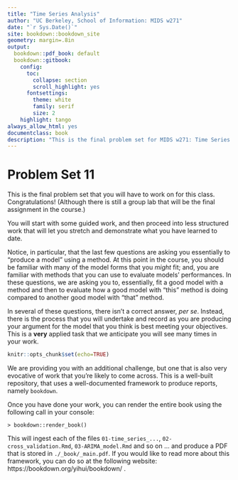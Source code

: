 ```yaml
---
title: "Time Series Analysis"
author: "UC Berkeley, School of Information: MIDS w271"
date: "`r Sys.Date()`"
site: bookdown::bookdown_site
geometry: margin=.8in
output: 
  bookdown::pdf_book: default
  bookdown::gitbook:
    config:
      toc:
        collapse: section
        scroll_highlight: yes
      fontsettings:
        theme: white
        family: serif
        size: 2
    highlight: tango
always_allow_html: yes
documentclass: book
description: "This is the final problem set for MIDS w271: Time Series and Discrete Models! You've made it this far!"
---
```


# Problem Set 11 {-}

This is the final problem set that you will have to work on for this class. Congratulations! (Although there is still a group lab that will be the final assignment in the course.)

You will start with some guided work, and then proceed into less structured work that will let you stretch and demonstrate what you have learned to date.     

Notice, in particular, that the last few questions are asking you essentially to "produce a model" using a method. At this point in the course, you should be familiar with many of the model forms that you *might* fit; and, you are familiar with methods that you can use to evaluate models' performances. In these questions, we are asking you to, essentially, fit a good model with a method and then to evaluate how a good model with "this" method is doing compared to another good model with "that" method.

In several of these questions, there isn't a correct answer, *per se*. Instead, there is the process that you will undertake and record as you are producing your argument for the model that you think is best meeting your objectives. This is a **very** applied task that we anticipate you will see many times in your work.

```r
knitr::opts_chunk$set(echo=TRUE)
```

We are providing you with an additional challenge, but one that is also very evocative of work that you're likely to come across. This is a well-built repository, that uses a well-documented framework to produce reports, namely `bookdown`. 

Once you have done your work, you can render the entire book using the following call in your console: 

    > bookdown::render_book()
    
This will ingest each of the files `01-time_series_...`, `02-cross_validation.Rmd`, `03-ARIMA_model.Rmd` and so on ... and produce a PDF that is stored in `./_book/_main.pdf`. If you would like to read more about this framework, you can do so at the following website: https://bookdown.org/yihui/bookdown/ .    
